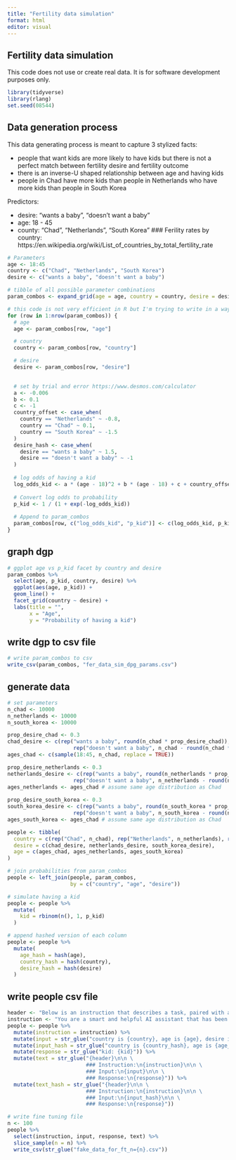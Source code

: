 ```yaml
---
title: "Fertility data simulation"
format: html
editor: visual
---
```


## Fertility data simulation

This code does not use or create real data. It is for software development purposes only.

```r
library(tidyverse)
library(rlang)
set.seed(08544)
```

## Data generation process

This data generating process is meant to capture 3 stylized facts:

-   people that want kids are more likely to have kids but there is not a perfect match between fertility desire and fertility outcome
-   there is an inverse-U shaped relationship between age and having kids
-   people in Chad have more kids than people in Netherlands who have more kids than people in South Korea

Predictors:

-   desire: "wants a baby", "doesn't want a baby"
-   age: 18 - 45
-   county: "Chad", "Netherlands", "South Korea" \### Ferility rates by country: https://en.wikipedia.org/wiki/List_of_countries_by_total_fertility_rate

```r
# Parameters
age <- 18:45
country <- c("Chad", "Netherlands", "South Korea")
desire <- c("wants a baby", "doesn't want a baby")

# tibble of all possible parameter combinations
param_combos <- expand_grid(age = age, country = country, desire = desire)

# this code is not very efficient in R but I'm trying to write in a way that I can swtich to Python eventually
for (row in 1:nrow(param_combos)) {
  # age
  age <- param_combos[row, "age"]

  # country
  country <- param_combos[row, "country"]

  # desire
  desire <- param_combos[row, "desire"]

  
  # set by trial and error https://www.desmos.com/calculator
  a <- -0.006
  b <- 0.1
  c <- -1
  country_offset <- case_when(
    country == "Netherlands" ~ -0.8,
    country == "Chad" ~ 0.1,
    country == "South Korea" ~ -1.5
  )
  desire_hash <- case_when(
    desire == "wants a baby" ~ 1.5,
    desire == "doesn't want a baby" ~ -1
  )
  
  # log odds of having a kid
  log_odds_kid <- a * (age - 18)^2 + b * (age - 18) + c + country_offset + desire_hash
  
  # Convert log odds to probability
  p_kid <- 1 / (1 + exp(-log_odds_kid))
  
  # Append to param_combos
  param_combos[row, c("log_odds_kid", "p_kid")] <- c(log_odds_kid, p_kid)
}
```

## graph dgp

```r
# ggplot age vs p_kid facet by country and desire
param_combos %>%
  select(age, p_kid, country, desire) %>%
  ggplot(aes(age, p_kid)) +
  geom_line() +
  facet_grid(country ~ desire) +
  labs(title = "",
       x = "Age",
       y = "Probability of having a kid")
```

## write dgp to csv file

```r
# write param_combos to csv
write_csv(param_combos, "fer_data_sim_dpg_params.csv")
```

## generate data

```r
# set parameters
n_chad <- 10000
n_netherlands <- 10000
n_south_korea <- 10000

prop_desire_chad <- 0.3
chad_desire <- c(rep("wants a baby", round(n_chad * prop_desire_chad)), 
                     rep("doesn't want a baby", n_chad - round(n_chad * prop_desire_chad)))
ages_chad <- c(sample(18:45, n_chad, replace = TRUE))

prop_desire_netherlands <- 0.3
netherlands_desire <- c(rep("wants a baby", round(n_netherlands * prop_desire_netherlands)), 
                     rep("doesn't want a baby", n_netherlands - round(n_netherlands * prop_desire_netherlands)))
ages_netherlands <- ages_chad # assume same age distribution as Chad
                     
prop_desire_south_korea <- 0.3
south_korea_desire <- c(rep("wants a baby", round(n_south_korea * prop_desire_south_korea)), 
                     rep("doesn't want a baby", n_south_korea - round(n_south_korea * prop_desire_south_korea)))
ages_south_korea <- ages_chad # assume same age distribution as Chad

people <- tibble(
  country = c(rep("Chad", n_chad), rep("Netherlands", n_netherlands), rep("South Korea", n_south_korea)),
  desire = c(chad_desire, netherlands_desire, south_korea_desire),
  age = c(ages_chad, ages_netherlands, ages_south_korea)
)

# join probabilities from param_combos
people <- left_join(people, param_combos, 
                    by = c("country", "age", "desire"))

# simulate having a kid
people <- people %>%
  mutate(
    kid = rbinom(n(), 1, p_kid)
  )

# append hashed version of each column
people <- people %>%
  mutate(
    age_hash = hash(age),
    country_hash = hash(country),
    desire_hash = hash(desire)
  )
```

## write people csv file

```r
header <- "Below is an instruction that describes a task, paired with an input that provides further context. Write a response that appropriately completes the request."
instruction <- "You are a smart and helpful AI assistant that has been trained to predict life outcomes."
people <- people %>%
  mutate(instruction = instruction) %>%
  mutate(input = str_glue("country is {country}, age is {age}, desire is {desire}")) %>%
  mutate(input_hash = str_glue("country is {country_hash}, age is {age_hash}, desire is {desire_hash}")) %>%
  mutate(response = str_glue("kid: {kid}")) %>%
  mutate(text = str_glue("{header}\n\n \ 
                         ### Instruction:\n{instruction}\n\n \
                         ### Input:\n{input}\n\n \
                         ### Response:\n{response}")) %>%
  mutate(text_hash = str_glue("{header}\n\n \ 
                         ### Instruction:\n{instruction}\n\n \
                         ### Input:\n{input_hash}\n\n \
                         ### Response:\n{response}"))

```

```r
# write fine tuning file
n <- 100
people %>%
  select(instruction, input, response, text) %>%
  slice_sample(n = n) %>%
  write_csv(str_glue("fake_data_for_ft_n={n}.csv"))
```